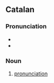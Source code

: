 ==Catalan==

===Pronunciation===
* {{ca-IPA}}
* {{audio|ca|LL-Q7026 (cat)-Unjoanqualsevol-pronunciació.wav|Audio}}

===Noun===
{{ca-noun|f}}

# [[pronunciation]]